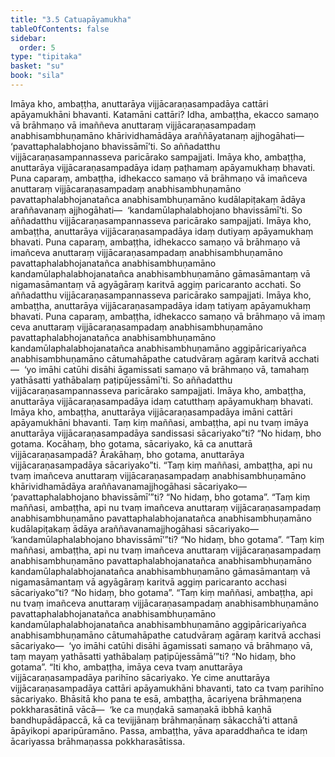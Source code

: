```yaml
---
title: "3.5 Catuapāyamukha"
tableOfContents: false
sidebar:
  order: 5
type: "tipitaka"
basket: "su"
book: "sila"
---
```



<DynamicBreadcrumb />

<Division number="280" book="sila" bookNo="6" page="94">

<Paragraph number="393" book="sila">
Imāya kho, ambaṭṭha, anuttarāya vijjācaraṇasampadāya cattāri apāyamukhāni bhavanti. Katamāni cattāri? Idha, ambaṭṭha, ekacco samaṇo vā brāhmaṇo vā imaññeva anuttaraṃ vijjācaraṇasampadaṃ anabhisambhuṇamāno khārividhamādāya araññāyatanaṃ ajjhogāhati—  ‘pavattaphalabhojano bhavissāmī’ti. So aññadatthu vijjācaraṇasampannasseva paricārako sampajjati. Imāya kho, ambaṭṭha, anuttarāya vijjācaraṇasampadāya idaṃ paṭhamaṃ apāyamukhaṃ bhavati.
</Paragraph>

<Paragraph number="394" book="sila">
Puna caparaṃ, ambaṭṭha, idhekacco samaṇo vā brāhmaṇo vā imañceva anuttaraṃ vijjācaraṇasampadaṃ anabhisambhuṇamāno pavattaphalabhojanatañca anabhisambhuṇamāno kudālapiṭakaṃ ādāya araññavanaṃ ajjhogāhati—  ‘kandamūlaphalabhojano bhavissāmī’ti. So aññadatthu vijjācaraṇasampannasseva paricārako sampajjati. Imāya kho, ambaṭṭha, anuttarāya vijjācaraṇasampadāya idaṃ dutiyaṃ apāyamukhaṃ bhavati.
</Paragraph>

<Paragraph number="395" book="sila">
Puna caparaṃ, ambaṭṭha, idhekacco samaṇo vā brāhmaṇo vā imañceva anuttaraṃ vijjācaraṇasampadaṃ anabhisambhuṇamāno pavattaphalabhojanatañca anabhisambhuṇamāno kandamūlaphalabhojanatañca anabhisambhuṇamāno gāmasāmantaṃ vā nigamasāmantaṃ vā agyāgāraṃ karitvā aggiṃ paricaranto acchati. So aññadatthu vijjācaraṇasampannasseva paricārako sampajjati. Imāya kho, ambaṭṭha, anuttarāya vijjācaraṇasampadāya idaṃ tatiyaṃ apāyamukhaṃ bhavati.
</Paragraph>

<Paragraph number="396" book="sila">
Puna caparaṃ, ambaṭṭha, idhekacco samaṇo vā brāhmaṇo vā imaṃ ceva anuttaraṃ vijjācaraṇasampadaṃ anabhisambhuṇamāno pavattaphalabhojanatañca anabhisambhuṇamāno kandamūlaphalabhojanatañca anabhisambhuṇamāno aggipāricariyañca anabhisambhuṇamāno cātumahāpathe catudvāraṃ agāraṃ karitvā acchati—  ‘yo imāhi catūhi disāhi āgamissati samaṇo vā brāhmaṇo vā, tamahaṃ yathāsatti yathābalaṃ paṭipūjessāmī’ti. So aññadatthu vijjācaraṇasampannasseva paricārako sampajjati. Imāya kho, ambaṭṭha, anuttarāya vijjācaraṇasampadāya idaṃ catutthaṃ apāyamukhaṃ bhavati. Imāya kho, ambaṭṭha, anuttarāya vijjācaraṇasampadāya imāni cattāri apāyamukhāni bhavanti.
</Paragraph>

</Division>
<Division number="281" book="sila" bookNo="6" page="95">

<Paragraph number="397" book="sila">
Taṃ kiṃ maññasi, ambaṭṭha, api nu tvaṃ imāya anuttarāya vijjācaraṇasampadāya sandissasi sācariyako”ti? “No hidaṃ, bho gotama. Kocāhaṃ, bho gotama, sācariyako, kā ca anuttarā vijjācaraṇasampadā? Ārakāhaṃ, bho gotama, anuttarāya vijjācaraṇasampadāya sācariyako”ti.
</Paragraph>

<Paragraph number="398" book="sila">
“Taṃ kiṃ maññasi, ambaṭṭha, api nu tvaṃ imañceva anuttaraṃ vijjācaraṇasampadaṃ anabhisambhuṇamāno khārividhamādāya araññavanamajjhogāhasi sācariyako—  ‘pavattaphalabhojano bhavissāmī’”ti? “No hidaṃ, bho gotama”.
</Paragraph>

<Paragraph number="399" book="sila">
“Taṃ kiṃ maññasi, ambaṭṭha, api nu tvaṃ imañceva anuttaraṃ vijjācaraṇasampadaṃ anabhisambhuṇamāno pavattaphalabhojanatañca anabhisambhuṇamāno kudālapiṭakaṃ ādāya araññavanamajjhogāhasi sācariyako—  ‘kandamūlaphalabhojano bhavissāmī’”ti? “No hidaṃ, bho gotama”.
</Paragraph>

<Paragraph number="400" book="sila">
“Taṃ kiṃ maññasi, ambaṭṭha, api nu tvaṃ imañceva anuttaraṃ vijjācaraṇasampadaṃ anabhisambhuṇamāno pavattaphalabhojanatañca anabhisambhuṇamāno kandamūlaphalabhojanatañca anabhisambhuṇamāno gāmasāmantaṃ vā nigamasāmantaṃ vā agyāgāraṃ karitvā aggiṃ paricaranto acchasi sācariyako”ti? “No hidaṃ, bho gotama”.
</Paragraph>

<Paragraph number="401" book="sila">
“Taṃ kiṃ maññasi, ambaṭṭha, api nu tvaṃ imañceva anuttaraṃ vijjācaraṇasampadaṃ anabhisambhuṇamāno pavattaphalabhojanatañca anabhisambhuṇamāno kandamūlaphalabhojanatañca anabhisambhuṇamāno aggipāricariyañca anabhisambhuṇamāno cātumahāpathe catudvāraṃ agāraṃ karitvā acchasi sācariyako—  ‘yo imāhi catūhi disāhi āgamissati samaṇo vā brāhmaṇo vā, taṃ mayaṃ yathāsatti yathābalaṃ paṭipūjessāmā’”ti? “No hidaṃ, bho gotama”.
</Paragraph>

</Division>
<Division number="282" book="sila" bookNo="6" page="96">

<Paragraph number="402" book="sila">
“Iti kho, ambaṭṭha, imāya ceva tvaṃ anuttarāya vijjācaraṇasampadāya parihīno sācariyako. Ye cime anuttarāya vijjācaraṇasampadāya cattāri apāyamukhāni bhavanti, tato ca tvaṃ parihīno sācariyako. Bhāsitā kho pana te esā, ambaṭṭha, ācariyena brāhmaṇena pokkharasātinā vācā—  ‘ke ca muṇḍakā samaṇakā ibbhā kaṇhā bandhupādāpaccā, kā ca tevijjānaṃ brāhmaṇānaṃ sākacchā’ti attanā āpāyikopi aparipūramāno. Passa, ambaṭṭha, yāva aparaddhañca te idaṃ ācariyassa brāhmaṇassa pokkharasātissa.
</Paragraph>
</Division>